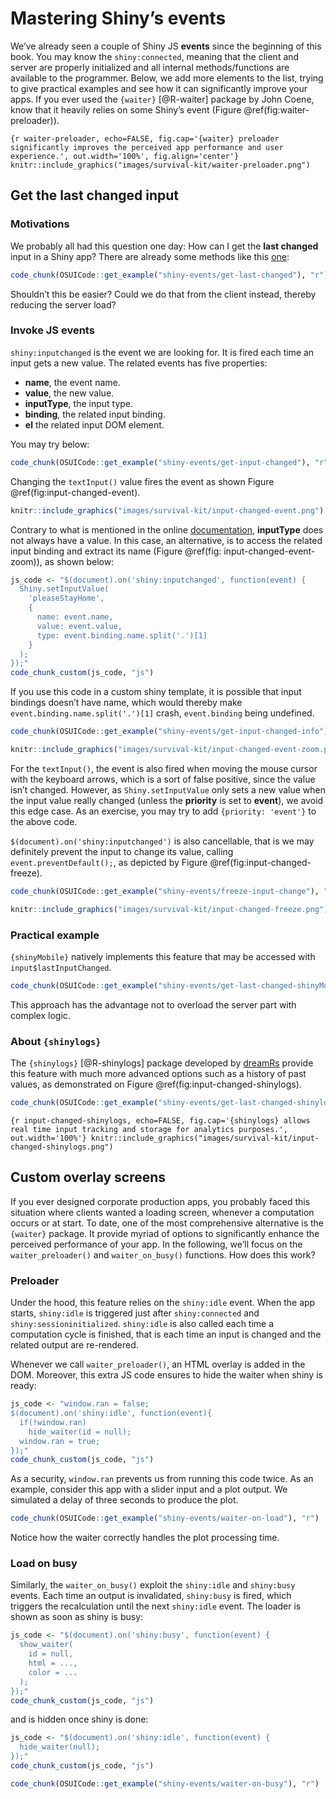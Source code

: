 # Mastering Shiny's events {#shiny-input-gems}
We've already seen a couple of Shiny JS __events__ since the beginning of this book. You may know the `shiny:connected`, meaning that the client and server are properly initialized and all
internal methods/functions are available to the programmer. Below, we add more elements to the list, trying to
give practical examples and see how it can significantly improve your apps. If you ever used the `{waiter}` [@R-waiter] package by John Coene, know that it heavily relies on some Shiny's event (Figure \@ref(fig:waiter-preloader)).

```{r waiter-preloader, echo=FALSE, fig.cap='{waiter} preloader significantly improves the perceived app performance and user experience.', out.width='100%', fig.align='center'}
knitr::include_graphics("images/survival-kit/waiter-preloader.png")
```

## Get the last changed input

### Motivations

We probably all had this question one day: How can I get the __last changed__ input in a Shiny app? There are already some methods like this [one](https://stackoverflow.com/questions/31250587/creating-shiny-reactive-variable-that-indicates-which-widget-was-last-modified): 

```r
code_chunk(OSUICode::get_example("shiny-events/get-last-changed"), "r")
```

Shouldn't this be easier? Could we do that from the client instead, thereby reducing the server load?

### Invoke JS events
`shiny:inputchanged` is the event we are looking for. It is fired each time an input gets a new value. The related events has five properties:

  - __name__, the event name.
  - __value__, the new value.
  - __inputType__, the input type.
  - __binding__, the related input binding.
  - __el__ the related input DOM element.

You may try below:

```r
code_chunk(OSUICode::get_example("shiny-events/get-input-changed"), "r")
```

Changing the `textInput()` value fires the event as shown Figure \@ref(fig:input-changed-event). 

```r
knitr::include_graphics("images/survival-kit/input-changed-event.png")
```

Contrary to what is mentioned in the online [documentation](https://shiny.rstudio.com/articles/js-events.html), __inputType__ does not always have a value. In this case, an alternative, is to access the related input binding and extract its name (Figure \@ref(fig: input-changed-event-zoom)), as shown below:

```r
js_code <- "$(document).on('shiny:inputchanged', function(event) {
  Shiny.setInputValue(
    'pleaseStayHome', 
    {
      name: event.name, 
      value: event.value, 
      type: event.binding.name.split('.')[1]
    }
  );
});"
code_chunk_custom(js_code, "js")
```

If you use this code in a custom shiny template, it is possible that input bindings doesn't have name, which would thereby make `event.binding.name.split('.')[1]` crash, `event.binding` being undefined.

```r
code_chunk(OSUICode::get_example("shiny-events/get-input-changed-info"), "r")
```

```r
knitr::include_graphics("images/survival-kit/input-changed-event-zoom.png")
```

::: {.warningblock data-latex=""}
For the `textInput()`, the event is also fired when moving the mouse cursor with the keyboard arrows, which is a sort of false positive, since the value isn't changed. However, as `Shiny.setInputValue` only sets a new value when the input value really changed (unless the __priority__ is set to __event__), we avoid this edge case. As an exercise, you may try to add `{priority: 'event'}` to the above code. 
:::

`$(document).on('shiny:inputchanged')` is also cancellable, that is we may definitely prevent the input to change its value, calling `event.preventDefault();`, as depicted by Figure \@ref(fig:input-changed-freeze).

```r
code_chunk(OSUICode::get_example("shiny-events/freeze-input-change"), "r")
```

```r
knitr::include_graphics("images/survival-kit/input-changed-freeze.png")
```

### Practical example

`{shinyMobile}` natively implements this feature that may be accessed with `input$lastInputChanged`.

```r
code_chunk(OSUICode::get_example("shiny-events/get-last-changed-shinyMobile"), "r")
```

This approach has the advantage not to overload the server part with complex logic.

### About `{shinylogs}`
The `{shinylogs}` [@R-shinylogs] package developed by [dreamRs](https://github.com/dreamRs/shinylogs) provide this feature with much more advanced options such as a history of past values, as demonstrated on Figure \@ref(fig:input-changed-shinylogs).

```r
code_chunk(OSUICode::get_example("shiny-events/get-last-changed-shinylogs"), "r")
```

```{r input-changed-shinylogs, echo=FALSE, fig.cap='{shinylogs} allows real time input tracking and storage for analytics purposes.', out.width='100%'}
knitr::include_graphics("images/survival-kit/input-changed-shinylogs.png")
```

## Custom overlay screens
If you ever designed corporate production apps, you probably faced this situation where clients wanted
a loading screen, whenever a computation occurs or at start. 
To date, one of the most comprehensive alternative is the `{waiter}` package. 
It provide myriad of options to significantly enhance the perceived performance of your app. 
In the following, we'll focus on the `waiter_preloader()` and `waiter_on_busy()` functions. How does this work?

### Preloader
Under the hood, this feature relies on the `shiny:idle` event. When the app starts, `shiny:idle` is triggered just after `shiny:connected` and `shiny:sessioninitialized`. `shiny:idle` is also called each time a computation cycle is finished, that is each time an input is changed and the related output are re-rendered.  

Whenever we call `waiter_preloader()`, an HTML overlay is added in the DOM. Moreover, this extra JS code ensures to
hide the waiter when shiny is ready:

```r
js_code <- "window.ran = false;
$(document).on('shiny:idle', function(event){
  if(!window.ran)
    hide_waiter(id = null);
  window.ran = true;
});"
code_chunk_custom(js_code, "js")
```

As a security, `window.ran` prevents us from running this code twice. As an example, consider this app with
a slider input and a plot output. We simulated a delay of three seconds to produce the plot.

```r
code_chunk(OSUICode::get_example("shiny-events/waiter-on-load"), "r")
```

Notice how the waiter correctly handles the plot processing time.

### Load on busy
Similarly, the `waiter_on_busy()` exploit the `shiny:idle` and `shiny:busy` events. Each time an output is invalidated, `shiny:busy` is fired, which triggers the recalculation until the next `shiny:idle` event. The loader is shown as soon as 
shiny is busy:

```r
js_code <- "$(document).on('shiny:busy', function(event) {
  show_waiter(
    id = null,
    html = ..., 
    color = ...
  );
});"
code_chunk_custom(js_code, "js")
```

and is hidden once shiny is done:

```r
js_code <- "$(document).on('shiny:idle', function(event) {
  hide_waiter(null);
});"
code_chunk_custom(js_code, "js")
```

```r
code_chunk(OSUICode::get_example("shiny-events/waiter-on-busy"), "r")
```
